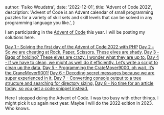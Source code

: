 
  author: 'Falko Woudstra',
  date: '2022-12-01',
  title: 'Advent of Code 2022',
  description:
    'Advent of Code is an Advent calendar of small programming puzzles for a variety of skill sets and skill levels that can be solved in any programming language you like.',
}



I am participating in the <a href="https://adventofcode.com/" target="_blank">Advent of Code</a> this year. I will be posting my solutions here.

<a class={linkClasses} href="/articles/advent-of-code-2022/advent-of-code-2022-day-1">Day 1 - Solving the first day of the Advent of Code 2022 with PHP</a>
<a class={linkClasses} href="/articles/advent-of-code-2022/advent-of-code-2022-day-2">Day 2 - So we are cheating at Rock, Paper, Scissors. These elves are shady.</a>
<a class={linkClasses} href="/articles/advent-of-code-2022/advent-of-code-2022-day-3">Day 3 - Bags of holding? These elves are crazy. I wonder what they are up to.</a>
<a class={linkClasses} href="/articles/advent-of-code-2022/advent-of-code-2022-day-4">Day 4 - If we have to clean, we might as well do it efficiently. Let’s write a script to clean up the data.</a>
<a class={linkClasses} href="/articles/advent-of-code-2022/advent-of-code-2022-day-5">Day 5 - Programming the CrateMover9000, oh wait, it’s the CraneMover9001!</a>
<a class={linkClasses} href="/articles/advent-of-code-2022/advent-of-code-2022-day-6">Day 6 - Decoding secret messages because we are super experienced in it.</a>
<a class={linkClasses} href="/articles/advent-of-code-2022/advent-of-code-2022-day-7">Day 7 - Converting console output to a tree structure and searching for directory sizing.</a>
<a class={linkClasses} href="/articles/advent-of-code-2022/advent-of-code-2022-day-8">Day 8 - No time for an article today, so you get a code snippet instead.</a>

Here I stopped doing the Advent of Code. I was too busy with other things. I might pick it up again next year. Maybe I will do the 2022 edition in 2023. Who knows.



